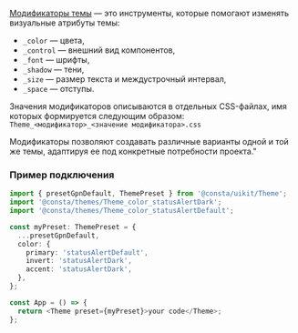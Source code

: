 [Модификаторы темы](##LIBS.LIB.STAND/lib:portal/stand:theme-themeabout/hash:модификаторы) — это инструменты, которые помогают изменять визуальные атрибуты темы:

- `_color` — цвета,
- `_control` — внешний вид компонентов,
- `_font` — шрифты,
- `_shadow` — тени,
- `_size` — размер текста и междустрочный интервал,
- `_space` — отступы.

Значения модификаторов описываются в отдельных CSS-файлах, имя которых формируется следующим образом: `Theme_<модификатор>_<значение модификатора>.css`

Модификаторы позволяют создавать различные варианты одной и той же темы, адаптируя ее под конкретные потребности проекта."

### Пример подключения

```ts
import { presetGpnDefault, ThemePreset } from '@consta/uikit/Theme';
import '@consta/themes/Theme_color_statusAlertDark';
import '@consta/themes/Theme_color_statusAlertDefault';

const myPreset: ThemePreset = {
  ...presetGpnDefault,
  color: {
    primary: 'statusAlertDefault',
    invert: 'statusAlertDark',
    accent: 'statusAlertDark',
  },
};

const App = () => {
  return <Theme preset={myPreset}>your code</Theme>;
};
```
